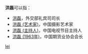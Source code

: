 '''洪磊'''可以指：
* [[洪磊|洪磊]]，外交部礼宾司司长
* [[洪磊_(艺术家)|洪磊 (艺术家)]]，中国摄影艺术家
* [[洪磊_(主持人)|洪磊 (主持人)]]，中国电视节目主持人
* [[洪磊_(1963年)|洪磊 (1963年)]]，中国期货业协会会长

{{disambig}}

[[Category:二字洪姓人名消歧義|lei]]
